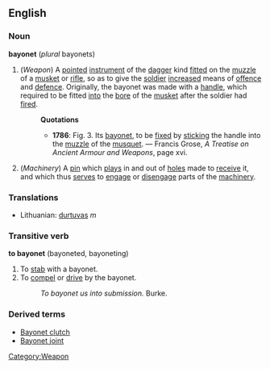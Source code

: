 ==English==
===Noun===
'''bayonet''' (''plural'' bayonets)
#(''Weapon'') [[Category:Weapon]] A [[point]]ed [[instrument]] of the [[dagger]] kind [[fit]]ted on the [[muzzle]] of a [[musket]] or [[rifle]], so as to give the [[soldier]] [[increased]] means of [[offence]] and [[defence]]. Originally, the bayonet was made with a [[handle]], which required to be fitted [[into]] the [[bore]] of the [[musket]] after the soldier had [[fire]]d.
#:'''Quotations'''
#:*'''1786''': Fig. 3. Its [[bayonet]], to be [[fix]]ed by [[stick]]ing the handle into the [[muzzle]] of the [[musquet]]. &mdash; Francis Grose, ''A Treatise on Ancient Armour and Weapons'', page xvi.
#(''Machinery'') A [[pin]] which [[play]]s in and out of [[hole]]s made to [[receive]] it, and which thus [[serve]]s to [[engage]] or [[disengage]] parts of the [[machinery]].

===Translations===
*Lithuanian: [[durtuvas]] ''m''

===Transitive verb===
'''to bayonet''' (bayoneted, bayoneting)
#To [[stab]] with a bayonet.
#To [[compel]] or [[drive]] by the bayonet.
#:''To bayonet us into submission.'' Burke.

===Derived terms===
* [[Bayonet clutch]]
* [[Bayonet joint]]